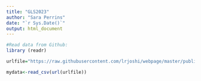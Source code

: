 ```yaml
---
title: "GLS2023"
author: "Sara Perrins"
date: "`r Sys.Date()`"
output: html_document
---
```


```r
#Read data from Github:
library (readr)

urlfile="https://raw.githubusercontent.com/lrjoshi/webpage/master/public/post/c159s.csv"

mydata<-read_csv(url(urlfile))
```


